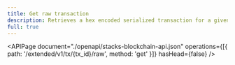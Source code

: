 ```yaml
---
title: Get raw transaction
description: Retrieves a hex encoded serialized transaction for a given ID.
full: true
---
```


<APIPage
  document="./openapi/stacks-blockchain-api.json"
  operations={[{ path: '/extended/v1/tx/{tx_id}/raw', method: 'get' }]}
  hasHead={false}
/>
